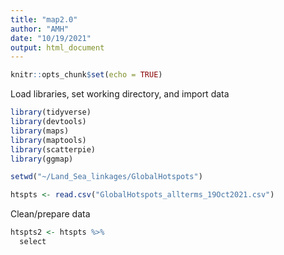 ```yaml
---
title: "map2.0"
author: "AMH"
date: "10/19/2021"
output: html_document
---
```


```r
knitr::opts_chunk$set(echo = TRUE)
```

Load libraries, set working directory, and import data
```r
library(tidyverse)
library(devtools)
library(maps)
library(maptools)
library(scatterpie)
library(ggmap)

setwd("~/Land_Sea_linkages/GlobalHotspots")

htspts <- read.csv("GlobalHotspots_allterms_19Oct2021.csv")

```


Clean/prepare data
```r

htspts2 <- htspts %>%
  select
```
